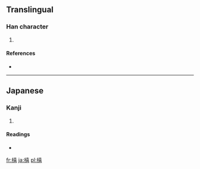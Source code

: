 ==Translingual==

===Han character===
{{Han char|rn=75|rad=木|as=12|sn=16|four=|canj=木土口口 (DGRR)}}

# {{defn|Han|sort=木12}}

====References====
* {{Han ref|kx=0555.311|dkj=15623|hdz=21287.041|uh=6A72|ud=27250}}

----

==Japanese==

===Kanji===
{{ja-kanji|grade=|rs=木12}}

# {{defn|lang=ja|sort=木12}}

====Readings====
* {{ja-readings|on=|kun=[[ずさ]] (zusa)}}

[[fr:橲]]
[[ja:橲]]
[[pl:橲]]